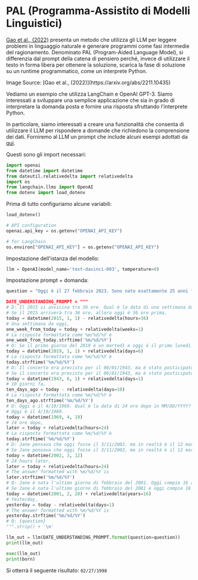 # PAL (Programma-Assistito di Modelli Linguistici)
 

[Gao et al., (2022)](https://arxiv.org/abs/2211.10435) presenta un metodo che utilizza gli LLM per leggere problemi in linguaggio naturale e generare programmi come fasi intermedie del ragionamento. Denominato PAL (Program-Aided Language Model), si differenzia dal prompt della catena di pensiero perché, invece di utilizzare il testo in forma libera per ottenere la soluzione, scarica la fase di soluzione su un runtime programmatico, come un interprete Python.

<Screenshot src={PAL} alt="PAL" />
Image Source: [Gao et al., (2022)](https://arxiv.org/abs/2211.10435)

Vediamo un esempio che utilizza LangChain e OpenAI GPT-3. Siamo interessati a sviluppare una semplice applicazione che sia in grado di interpretare la domanda posta e fornire una risposta sfruttando l'interprete Python. 

In particolare, siamo interessati a creare una funzionalità che consenta di utilizzare il LLM per rispondere a domande che richiedono la comprensione dei dati. Forniremo al LLM un prompt che include alcuni esempi adottati da [qui](https://github.com/reasoning-machines/pal/blob/main/pal/prompt/date_understanding_prompt.py).  

Questi sono gli import necessari:

```python
import openai
from datetime import datetime
from dateutil.relativedelta import relativedelta
import os
from langchain.llms import OpenAI
from dotenv import load_dotenv
```

Prima di tutto configuriamo alcune variabili:

```python
load_dotenv()

# API configuration
openai.api_key = os.getenv("OPENAI_API_KEY")

# for LangChain
os.environ["OPENAI_API_KEY"] = os.getenv("OPENAI_API_KEY")
```

Impostazione dell'istanza del modello:


```python
llm = OpenAI(model_name='text-davinci-003', temperature=0)
```

Impostazione prompt + domanda:

```python
question = "Oggi è il 27 febbraio 2023. Sono nato esattamente 25 anni fa. Qual è la data di nascita in MM/DD/YYYY?"."

DATE_UNDERSTANDING_PROMPT = """
# D: Il 2015 si avvicina tra 36 ore. Qual è la data di una settimana da oggi in MM/DD/YYYY?
# Se il 2015 arriverà tra 36 ore, allora oggi è 36 ore prima.
today = datetime(2015, 1, 1) - relativedelta(hours=36)
# Una settimana da oggi,
one_week_from_today = today + relativedelta(weeks=1)
# La risposta formattata come %m/%d/%Y è
one_week_from_today.strftime('%m/%d/%Y')
# D: Se il primo giorno del 2019 è un martedì e oggi è il primo lunedì del 2019, allora oggi è 6 giorni dopo.
today = datetime(2019, 1, 1) + relativedelta(days=6)
# La risposta formattata come %m/%d/%Y è
today.strftime('%m/%d/%Y')
# D: Il concerto era previsto per il 06/01/1943, ma è stato posticipato di un giorno a oggi. Qual è la data di 10 giorni fa in MM/DD/YYYY?
# Se il concerto era previsto per il 06/01/1943, ma è stato posticipato di un giorno a oggi, allora oggi è un giorno successivo.
today = datetime(1943, 6, 1) + relativedelta(days=1)
# 10 giorni fa,
ten_days_ago = today - relativedelta(days=10)
# La risposta formattata come %m/%d/%Y è
ten_days_ago.strftime('%m/%d/%Y')
# D: Oggi è il 4/19/1969. Qual è la data di 24 ore dopo in MM/DD/YYYY?
# Oggi è il 4/19/1969.
today = datetime(1969, 4, 19)
# 24 ore dopo,
later = today + relativedelta(hours=24)
# La risposta formattata come %m/%d/%Y è
today.strftime('%m/%d/%Y')
# D: Jane pensava che oggi fosse il 3/11/2002, ma in realtà è il 12 marzo, cioè un giorno dopo. Qual è la data di 24 ore dopo in MM/DD/YYYY?
# Se Jane pensava che oggi fosse il 3/11/2002, ma in realtà è il 12 marzo, allora oggi è il 3/1/2002.
today = datetime(2002, 3, 12)
# 24 hours later,
later = today + relativedelta(hours=24)
# The answer formatted with %m/%d/%Y is
later.strftime('%m/%d/%Y')
# Q: Jane è nata l'ultimo giorno di febbraio del 2001. Oggi compie 16 anni. Qual è la data di ieri in MM/DD/YYYY?
# Se Jane è nata l'ultimo giorno di febbraio del 2001 e oggi compie 16 anni, allora oggi sono passati 16 anni.
today = datetime(2001, 2, 28) + relativedelta(years=16)
# Yesterday,
yesterday = today - relativedelta(days=1)
# The answer formatted with %m/%d/%Y is
yesterday.strftime('%m/%d/%Y')
# Q: {question}
""".strip() + '\n'
```

```python
llm_out = llm(DATE_UNDERSTANDING_PROMPT.format(question=question))
print(llm_out)
```

```python
exec(llm_out)
print(born)
```

Si otterrà il seguente risultato: `02/27/1998`
